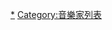 {{Catnav|頁面分類|列表|人物列表|职业列表|音樂家列表}}
{{Catnav|頁面分類|人类社会|人物|各職業人物|音乐家|音樂家列表}}
{{Catnav|頁面分類|人物|各職業人物|音乐家|音樂家列表}}

[[Category:作曲家|*]]
[[Category:音樂家列表|Category:音樂家列表]]